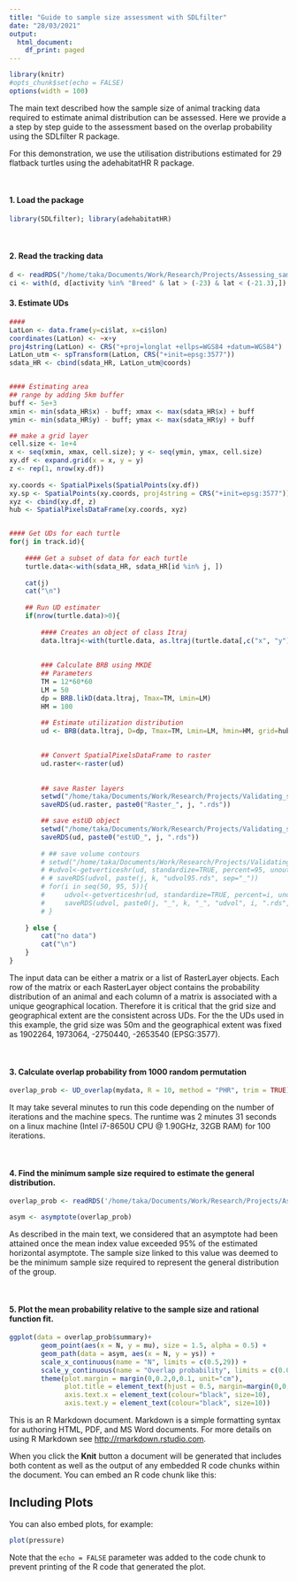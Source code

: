 ```yaml
---
title: "Guide to sample size assessment with SDLfilter"
date: "28/03/2021"
output:
  html_document:
    df_print: paged
---
```


```r
library(knitr)
#opts_chunk$set(echo = FALSE)
options(width = 100)
```

The main text described how the sample size of animal tracking data required to estimate animal distribution can be assessed. Here we provide a a step by step guide to the assessment based on the overlap probability using the SDLfilter R package.

For this demonstration, we use the utilisation distributions estimated for 29 flatback turtles using the adehabitatHR R package.

<br/>

#### 1. Load the package
```r
library(SDLfilter); library(adehabitatHR)
```
<br/>

#### 2. Read the tracking data
```r
d <- readRDS("/home/taka/Documents/Work/Research/Projects/Assessing_sample_sizes/Manuscript/Data/tracking_data.rds")
ci <- with(d, d[activity %in% "Breed" & lat > (-23) & lat < (-21.3),])
```


#### 3. Estimate UDs
```r
#### 
LatLon <- data.frame(y=ci$lat, x=ci$lon)
coordinates(LatLon) <- ~x+y
proj4string(LatLon) <- CRS("+proj=longlat +ellps=WGS84 +datum=WGS84")
LatLon_utm <- spTransform(LatLon, CRS("+init=epsg:3577"))
sdata_HR <- cbind(sdata_HR, LatLon_utm@coords)


#### Estimating area
## range by adding 5km buffer
buff <- 5e+3
xmin <- min(sdata_HR$x) - buff; xmax <- max(sdata_HR$x) + buff
ymin <- min(sdata_HR$y) - buff; ymax <- max(sdata_HR$y) + buff

## make a grid layer
cell.size <- 1e+4
x <- seq(xmin, xmax, cell.size); y <- seq(ymin, ymax, cell.size)
xy.df <- expand.grid(x = x, y = y)
z <- rep(1, nrow(xy.df))
    
xy.coords <- SpatialPixels(SpatialPoints(xy.df))
xy.sp <- SpatialPoints(xy.coords, proj4string = CRS("+init=epsg:3577"))
xyz <- cbind(xy.df, z)
hub <- SpatialPixelsDataFrame(xy.coords, xyz)


#### Get UDs for each turtle
for(j in track.id){
    
    #### Get a subset of data for each turtle
    turtle.data<-with(sdata_HR, sdata_HR[id %in% j, ])
    
    cat(j)
    cat("\n")
    
    ## Run UD estimater
    if(nrow(turtle.data)>0){
        
        #### Creates an object of class Itraj
        data.ltraj<-with(turtle.data, as.ltraj(turtle.data[,c("x", "y")], date=DateTime, id=j, burst=j))
        
        
        ### Calculate BRB using MKDE
        ## Parameters
        TM = 12*60*60
        LM = 50
        dp = BRB.likD(data.ltraj, Tmax=TM, Lmin=LM)
        HM = 100
        
        ## Estimate utilization distribution
        ud <- BRB(data.ltraj, D=dp, Tmax=TM, Lmin=LM, hmin=HM, grid=hub, type="UD")
        

        ## Convert SpatialPixelsDataFrame to raster
        ud.raster<-raster(ud)
        
        
        ## save Raster layers
        setwd("/home/taka/Documents/Work/Research/Projects/Validating_sample_size/Outputs/UD/BRB/GPS/Raster")
        saveRDS(ud.raster, paste0("Raster_", j, ".rds"))

        ## save estUD object
        setwd("/home/taka/Documents/Work/Research/Projects/Validating_sample_size/Outputs/UD/BRB/GPS/estUD")
        saveRDS(ud, paste0("estUD_", j, ".rds"))
        
        # ## save volume contours
        # setwd("/home/taka/Documents/Work/Research/Projects/Validating_sample_size/Outputs/UD/BRB/GPS/Inter-nesting/contours")
        # #udvol<-getverticeshr(ud, standardize=TRUE, percent=95, unout="km2")
        # # saveRDS(udvol, paste(j, k, "udvol95.rds", sep="_"))
        # for(i in seq(50, 95, 5)){
        #     udvol<-getverticeshr(ud, standardize=TRUE, percent=i, unout="km2")
        #     saveRDS(udvol, paste0(j, "_", k, "_", "udvol", i, ".rds", sep=""))
        # }
        
    } else {
        cat("no data")
        cat("\n")
    }   
}
```



The input data can be either a matrix or a list of RasterLayer objects. Each row of the matrix or each RasterLayer object contains the probability distribution of an animal and each column of a matrix is associated with a unique geographical location. Therefore it is critical that the grid size and geographical extent are the consistent across UDs. For the the UDs used in this example, the grid size was 50m and the geographical extent was fixed as 1902264, 1973064, -2750440, -2653540 (EPSG:3577).

<br/>

#### 3. Calculate overlap probability from 1000 random permutation
```r
overlap_prob <- UD_overlap(mydata, R = 10, method = "PHR", trim = TRUE)
```
It may take several minutes to run this code depending on the number of iterations and the machine specs. The runtime was 2 minutes 31 seconds on a linux machine (Intel i7-8650U CPU @ 1.90GHz, 32GB RAM) for 100 iterations.

<br/>

#### 4. Find the minimum sample size required to estimate the general distribution.
```r
overlap_prob <- readRDS('/home/taka/Documents/Work/Research/Projects/Assessing_sample_sizes/Outputs/Bootstraps/overlap_IN_UD100_PHR_CI_itr1000.rds')
```

```r
asym <- asymptote(overlap_prob)
```

As described in the main text, we considered that an asymptote had been attained once the mean index value exceeded 95% of the estimated horizontal asymptote. The sample size linked to this value was deemed to be the minimum sample size required to represent the general distribution of the group.

<br/>

#### 5. Plot the mean probability relative to the sample size and rational function fit.
```r
ggplot(data = overlap_prob$summary)+
        geom_point(aes(x = N, y = mu), size = 1.5, alpha = 0.5) + 
        geom_path(data = asym, aes(x = N, y = ys)) +        
        scale_x_continuous(name = "N", limits = c(0.5,29)) +
        scale_y_continuous(name = "Overlap probability", limits = c(0.01,1)) +
        theme(plot.margin = margin(0,0.2,0,0.1, unit="cm"),
              plot.title = element_text(hjust = 0.5, margin=margin(0,0,0,0), size = 12),
              axis.text.x = element_text(colour="black", size=10),
              axis.text.y = element_text(colour="black", size=10))
```



This is an R Markdown document. Markdown is a simple formatting syntax for authoring HTML, PDF, and MS Word documents. For more details on using R Markdown see <http://rmarkdown.rstudio.com>.

When you click the **Knit** button a document will be generated that includes both content as well as the output of any embedded R code chunks within the document. You can embed an R code chunk like this:

## Including Plots

You can also embed plots, for example:

```r
plot(pressure)
```

Note that the `echo = FALSE` parameter was added to the code chunk to prevent printing of the R code that generated the plot.
